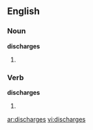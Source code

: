 ==English==

===Noun===
'''discharges'''
# {{plural of|[[discharge]]}}

===Verb===
'''discharges'''

# {{third-person singular of|[[discharge]]}}

[[ar:discharges]]
[[vi:discharges]]